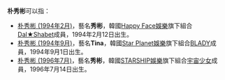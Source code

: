 '''朴秀彬'''可以指：
* [[秀彬|朴秀彬 (1994年2月)]]，藝名'''秀彬'''，韓國[[Happy_Face娛樂|Happy Face娛樂]]旗下組合[[Dal★Shabet|Dal★Shabet]]成員，1994年2月12日出生。
* [[Tina_(韓國歌手)|朴秀彬 (1994年9月)]]，藝名'''Tina'''，韓國[[Star_Planet娛樂|Star Planet娛樂]]旗下組合[[BLADY|BLADY]]成員，1994年9月1日出生。
* [[朴秀彬_(1996年7月)|朴秀彬 (1996年7月)]]，藝名'''秀彬'''，韓國[[STARSHIP娛樂|STARSHIP娛樂]]旗下組合[[宇宙少女|宇宙少女]]成員，1996年7月14日出生。

{{消歧義|P朴|Cat=三字朴姓人名消歧义}}